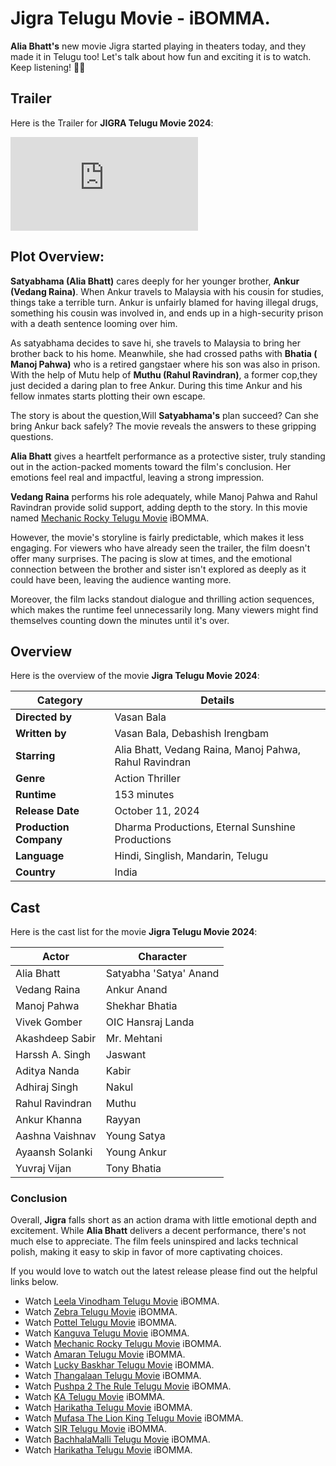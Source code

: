 


# Jigra Telugu Movie - iBOMMA.

<Breadcrumbs />

**Alia Bhatt's** new movie Jigra started playing in theaters today, and they made it in Telugu too! Let's talk about how fun and exciting it is to watch. Keep listening! 🎥🍿

<MDXImage
  src={SEO_OBJ.JIGRA.featuredImage}
  alt={SEO_OBJ.JIGRA.featuredImageAltText}
  title={SEO_OBJ.JIGRA.featuredImageAltText}
  extraStyling=" !h-96 max-w-[380px] lg:min-h-[400px] lg:h-auto lg:w-2/5 m-auto"
/>

## Trailer

Here is the Trailer for **JIGRA Telugu Movie 2024**:

<iframe
  src="https://www.youtube.com/embed/NcrduuIcc7g?si=hWstJaZPl2cmCsmE"
  title="Jigra Telugu Trailer"
  frameborder="0"
  allow="accelerometer; autoplay; clipboard-write; encrypted-media; gyroscope; picture-in-picture; web-share"
  referrerpolicy="strict-origin-when-cross-origin"
  allowfullscreen
  className="w-full h-[300px] lg:min-h-[500px]"
></iframe>

## Plot Overview:

**Satyabhama (Alia Bhatt)** cares deeply for her younger brother, **Ankur (Vedang Raina)**. When Ankur travels to Malaysia with his cousin for studies, things take a terrible turn. Ankur is unfairly blamed for having illegal drugs, something his cousin was involved in, and ends up in a high-security prison with a death sentence looming over him.

As satyabhama decides to save hi, she travels to Malaysia to bring her brother back to his home. Meanwhile, she had crossed paths with **Bhatia ( Manoj Pahwa)** who is a retired gangstaer where his son was also in prison. With the help of Mutu help of **Muthu (Rahul Ravindran)**, a former cop,they just decided a daring plan to free Ankur. During this time Ankur and his fellow inmates starts plotting their own escape.

The story is about the question,Will **Satyabhama's** plan succeed? Can she bring Ankur back safely? The movie reveals the answers to these gripping questions.

**Alia Bhatt** gives a heartfelt performance as a protective sister, truly standing out in the action-packed moments toward the film's conclusion. Her emotions feel real and impactful, leaving a strong impression.

**Vedang Raina** performs his role adequately, while Manoj Pahwa and Rahul Ravindran provide solid support, adding depth to the story. In this movie named [Mechanic Rocky Telugu Movie](https://www.abomma.com/Mechanic-Rocky "Mechanic Rocky telugu movie") iBOMMA.

However, the movie's storyline is fairly predictable, which makes it less engaging. For viewers who have already seen the trailer, the film doesn't offer many surprises. The pacing is slow at times, and the emotional connection between the brother and sister isn't explored as deeply as it could have been, leaving the audience wanting more.

Moreover, the film lacks standout dialogue and thrilling action sequences, which makes the runtime feel unnecessarily long. Many viewers might find themselves counting down the minutes until it's over.

## Overview

Here is the overview of the movie **Jigra Telugu Movie 2024**:

| **Category**           | **Details**                                            |
| ---------------------- | ------------------------------------------------------ |
| **Directed by**        | Vasan Bala                                             |
| **Written by**         | Vasan Bala, Debashish Irengbam                         |
| **Starring**           | Alia Bhatt, Vedang Raina, Manoj Pahwa, Rahul Ravindran |
| **Genre**              | Action Thriller                                        |
| **Runtime**            | 153 minutes                                            |
| **Release Date**       | October 11, 2024                                       |
| **Production Company** | Dharma Productions, Eternal Sunshine Productions       |
| **Language**           | Hindi, Singlish, Mandarin, Telugu                      |
| **Country**            | India                                                  |

## Cast

Here is the cast list for the movie **Jigra Telugu Movie 2024**:

| **Actor**       | **Character**          |
| --------------- | ---------------------- |
| Alia Bhatt      | Satyabha 'Satya' Anand |
| Vedang Raina    | Ankur Anand            |
| Manoj Pahwa     | Shekhar Bhatia         |
| Vivek Gomber    | OIC Hansraj Landa      |
| Akashdeep Sabir | Mr. Mehtani            |
| Harssh A. Singh | Jaswant                |
| Aditya Nanda    | Kabir                  |
| Adhiraj Singh   | Nakul                  |
| Rahul Ravindran | Muthu                  |
| Ankur Khanna    | Rayyan                 |
| Aashna Vaishnav | Young Satya            |
| Ayaansh Solanki | Young Ankur            |
| Yuvraj Vijan    | Tony Bhatia            |

### Conclusion

Overall, **Jigra** falls short as an action drama with little emotional depth and excitement. While **Alia Bhatt** delivers a decent performance, there's not much else to appreciate. The film feels uninspired and lacks technical polish, making it easy to skip in favor of more captivating choices.

If you would love to watch out the latest release please find out the helpful links below.

- Watch [Leela Vinodham Telugu Movie](/telugu-movies/leela-vinodham "Leela Vinodham Telugu movie") iBOMMA.
- Watch [Zebra Telugu Movie](/telugu-movies/zebra-telugu-movie "zebra telugu movie") iBOMMA.
- Watch [Pottel Telugu Movie](/telugu-movies/pottel "Pottel telugu movie") iBOMMA.
- Watch [Kanguva Telugu Movie](/telugu-movies/Kanguva "Kanguva telugu movie") iBOMMA.
- Watch [Mechanic Rocky Telugu Movie](/telugu-movies/Mechanic-Rocky "Mechanic Rocky telugu movie") iBOMMA.
- Watch [Amaran Telugu Movie](/telugu-movies/Amaran "Amaran telugu movie") iBOMMA.
- Watch [Lucky Baskhar Telugu Movie](/telugu-movies/Lucky-Baskhar "Lucky Baskhar telugu movie") iBOMMA.
- Watch [Thangalaan Telugu Movie](/telugu-movies/Thangalaan "Thangalaan telugu movie") iBOMMA.
- Watch [Pushpa 2 The Rule Telugu Movie](/telugu-movies/pushpa-2-the-rule "Pushpa 2 The Rule telugu movie") iBOMMA.
- Watch [KA Telugu Movie](/telugu-movies/KA "KA telugu movie") iBOMMA.
- Watch [Harikatha Telugu Movie](/telugu-movies/Harikatha "Harikatha telugu movie") iBOMMA.
- Watch [Mufasa The Lion King Telugu Movie](/telugu-movies/Mufasa-The-Lion-King "Mufasa The Lion King telugu movie") iBOMMA.
- Watch [SIR Telugu Movie](/telugu-movies/sir-telugu-movie "Sir telugu movie") iBOMMA.
- Watch [BachhalaMalli Telugu Movie](/telugu-movies/bachhala-malli "BachhalaMalli telugu movie") iBOMMA.
- Watch [Harikatha Telugu Movie](/telugu-movies/Harikatha "Harikatha telugu movie") iBOMMA.
